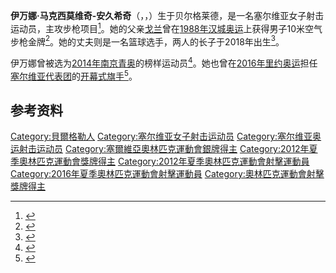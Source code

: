 {{bots|deny=InternetArchiveBot}}
{{NoteTA|G1=Sports}}
{{Infobox sportsperson
| name             = 伊万娜·马克西莫维奇
| birth_name       = 
| fullname         = 伊万娜·马克西莫维奇-安久希奇
| image            = 
| caption          = 
| image_size       = 
| nickname         = 
| nationality      = {{SRB}}
| residence        = 
| birth_date       = {{birth date and age|1990|5|2|df=yes}}
| birth_place      = {{YUG}}[[塞爾維亞社會主義共和國|塞爾維亞社會主義共和國]][[贝尔格莱德|贝尔格莱德]]
| height           = {{convert|1.60|m|ftin|abbr=on}}
| weight           = {{convert|51|kg|lb|abbr=on}}
| website          = 
| country          = {{SRB}}
| sport            = [[射擊運動|射击]]
| event            = [[10米气步枪|10米空气步枪]]<br />[[50米步枪三姿|50米步枪三姿]]
| collegeteam      = 
| club             = Maksimovic Shooting Academy
| team             = 
| turnedpro        = 
| coach            = 
| retired          = 
| coaching         = 
| worlds           = 
| regionals        = 
| nationals        = 
| olympics         = 
| paralympics      = 
| highestranking   = 
| pb               = 
| show-medals      = 
| medaltemplates   = 
{{MedalSport |女子[[射擊運動|射击]]}}
{{MedalCountry |{{SRB}}}}
{{MedalCompetition|[[奥林匹克运动会|奥林匹克运动会]]}}
{{MedalSilver | [[2012年夏季奥林匹克运动会|2012 伦敦]] | [[2012年夏季奥林匹克运动会射击比赛|50米步枪三姿]] }}
{{MedalCompetition|[[世界射击锦标赛|世界射击锦标赛]]}}
{{MedalBronze | [[2010年世界射击锦标赛|2010 慕尼黑]] | 团体50米步枪三姿}}
{{MedalBronze | [[2014年世界射击锦标赛|2014 格拉纳达]] | 团体10米空气步枪}}
{{MedalCompetition | 欧洲射击锦标赛 }}
{{MedalGold | 2014 莫斯科 | 团体10米空气步枪}}
{{MedalGold | 2015 马里博尔 | 50米步枪三姿 }}
{{MedalSilver | 2012 Vierumäki | 团体10米空气步枪}}
{{MedalBronze | 2013 奧西耶克 | 50米步枪三姿 }}
{{MedalBronze | 2014 莫斯科 | 10米空气步枪 }}
{{MedalCompetition | [[地中海运动会|地中海运动会]] }}
{{MedalGold | [[2013年地中海运动会|2013 梅尔辛]] | 50米步枪三姿 }}
{{MedalSilver | 2013 梅尔辛 | 10米空气步枪 }}
{{MedalCompetition | [[夏季世界大学生运动会|夏季世界大学生运动会]] }}
{{MedalSilver | [[2015年夏季世界大学生运动会|2015 光州]] | [[2015年夏季世界大学生运动会射击比赛|团体10米空气步枪]] }}
{{MedalBronze | 2015 光州 | 10米空气步枪 }}
}}
'''伊万娜·马克西莫维奇-安久希奇'''（{{lang-sr-Latn|Ivana Maksimović-Anđušić}}，{{lang-sr-Cyrl|Ивана Максимовић-Анђушић}}，{{bd|1990年|5月2日||}}）生于贝尔格莱德，是一名塞尔维亚女子射击运动员，主攻步枪项目<ref>{{cite web|url=https://www.issf-sports.org/athletes/athlete.ashx?personissfid=SHSCGW0205199001|title=Ivana ANDUSIC MAKSIMOVIC|work=[[国际射击运动联合会|ISSF]]|accessdate=2021-02-15|archiveurl=https://archive.is/SD7aF|archivedate=2016-04-23}}</ref>。她的父亲[[戈兰·马克西莫维奇|戈兰]]曾在[[1988年夏季奥林匹克运动会|1988年汉城奥运]]上获得男子10米空气步枪金牌<ref>{{cite web|url=https://sport.blic.rs/ostali-sportovi/od-tate-do-cerke-goran-je-osvojio-medalju-u-seulu-ivana-se-proslavila-u-londonu/snkz1qg|script-title=sr:Od tate do ćerke: Goran je osvojio medalju u Seulu, Ivana se proslavila u Londonu|publisher={{lang|sr|Blic}}|date=2012-08-04|accessdate=2021-02-15|archiveurl=https://archive.is/dpRVj|archivedate=2021-02-15}}</ref>。她的丈夫{{link-en|达尼洛·安久希奇|Danilo Anđušić}}则是一名篮球选手，两人的长子于2018年出生<ref>{{cite web|url=https://glossy.espreso.co.rs/poznati/porodica/140619/tek-sto-mu-se-rodio-sin-morao-je-da-ode-kosarkas-danilo-andjusic-otkriva-zbog-cega-je-morao-da-se-odvoji-od-porodice|script-title=sr:Košarkaš Danilo Anđušić otkriva zbog čega je morao da se odvoji od porodice|publisher={{lang|sr|Glossy}}|date=2018-11-18|accessdate=2021-02-15|archiveurl=https://archive.is/xN7N6|archivedate=2021-02-15}}</ref>。

伊万娜曾被选为[[2014年夏季青年奥林匹克运动会|2014年南京青奥]]的榜样运动员<ref>{{cite web |url=http://www.issf-sports.org/news.ashx?newsid=2008 |work=ISSF |title=IVANA MAKSIMOVIC NAMED ATHLETE ROLE MODEL AT NANJING 2014 YOUTH OLYMPIC GAMES |accessdate=2012-07-14 |date=2014-03-17 |archiveurl=https://archive.is/LCPO9 |archivedate=2014-06-25 }}</ref>。她也曾在[[2016年夏季奥林匹克运动会|2016年里约奥运]]担任[[2016年夏季奥林匹克运动会塞尔维亚代表团|塞尔维亚代表团]]的[[2016年夏季奧林匹克運動會入場旗手|开幕式旗手]]<ref>{{cite web |title=The Flagbearers for the Rio 2016 Opening Ceremony |url=https://stillmed.olympic.org/media/Document%20Library/OlympicOrg/News/2016/08/2016-08-05-Rio-2016-Opening-Ceremony-Flag-Bearers.pdf |publisher=[[国际奥林匹克委员会|International Olympic Committee]] |accessdate=2016-08-05 |date=2016-08-05 |archiveurl=https://web.archive.org/web/20160816094229/https://stillmed.olympic.org/media/Document%20Library/OlympicOrg/News/2016/08/2016-08-05-Rio-2016-Opening-Ceremony-Flag-Bearers.pdf |archivedate=2016-08-16 |deadurl=no }}</ref>。

==参考资料==
{{reflist}}

{{S-start}}
{{s-sports|oly}}
{{succession box
| before = [[諾瓦克·喬科維奇|-{zh-cn:诺瓦克·德约科维奇; zh-hk:諾華克·祖高域; zh-tw:諾瓦克·喬科維奇;}-]]
| title = {{SRB}}奥运代表团旗手
| years = [[2016年夏季奥林匹克运动会|里约热内卢 2016]]
| after = [[菲利普·菲利波维奇|菲利普·菲利波维奇]]<br>[[索尼娅·瓦西奇|索尼娅·瓦西奇]]
}}
{{S-end}}

{{DEFAULTSORT:Maksimovic, Ivana}}
[[Category:貝爾格勒人|Category:貝爾格勒人]]
[[Category:塞尔维亚女子射击运动员|Category:塞尔维亚女子射击运动员]]
[[Category:塞尔维亚奥运射击运动员|Category:塞尔维亚奥运射击运动员]]
[[Category:塞爾維亞奧林匹克運動會銀牌得主|Category:塞爾維亞奧林匹克運動會銀牌得主]]
[[Category:2012年夏季奧林匹克運動會獎牌得主|Category:2012年夏季奧林匹克運動會獎牌得主]]
[[Category:2012年夏季奧林匹克運動會射擊運動員|Category:2012年夏季奧林匹克運動會射擊運動員]]
[[Category:2016年夏季奧林匹克運動會射擊運動員|Category:2016年夏季奧林匹克運動會射擊運動員]]
[[Category:奧林匹克運動會射擊獎牌得主|Category:奧林匹克運動會射擊獎牌得主]]